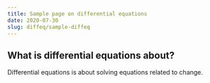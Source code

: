 ```yaml
---
title: Sample page on differential equations
date: 2020-07-30
slug: diffeq/sample-diffeq
---
```


## What is differential equations about?
Differential equations is about solving equations related to change.